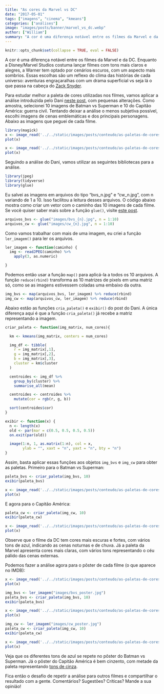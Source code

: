 ```yaml
---
title: "As cores da Marvel vs DC"
date: "2017-05-01"
tags: ["imagens", "cinema", "kmeans"]
categories: ["análises"]
image: "images/posts/banner/marvel_vs_dc.webp"
author: ["William"]
summary: "A cor é uma diferença notável entre os filmes da Marvel e da DC. Enquanto a Disney/Marvel Studios costuma lançar filmes com tons mais claros e alegres, a Warner tem optado por cenários escuros, com um aspecto mais sombrios. Neste post, vamos utilizar o Kmeans para obter a paleta de cores mais utilizadas por cada estúdio."
---
```


```r
knitr::opts_chunk$set(collapse = TRUE, eval = FALSE)
```

A cor é uma diferença notável entre os filmes da Marvel e da DC. Enquanto a Disney/Marvel Studios costuma lançar filmes com tons mais claros e alegres, a Warner tem optado por cenários escuros, com um aspecto mais sombrios. Essas escolhas são um reflexo do clima das histórias de cada universo: aventuras engraçaralhas com um drama superficial vs seja lá o que passa na cabeça do [Zack Snyder](http://retalhoclub.com.br/wp-content/uploads/2017/03/03.jpg).

Para estudar melhor a paleta de cores utilizadas nos filmes, vamos aplicar a análise introduzida pelo Dani [neste post](http://curso-r.com/blog/2017/04/22/2017-04-21-paleta-de-cores/), com pequenas alterações. Como amostra, selecionei 10 imagens de Batman vs Superman e 10 do Capitão América: guerra civil. Tentando deixar a análise o menos subjetiva possível, escolhi imagens de cenas emblemáticas e dos principais personagens. Abaixo as imagens que peguei de cada filme.

```r
library(magick)
x <- image_read('../../static/images/posts/conteudo/as-paletas-de-cores-da-marvel-vs-dc/bvs.webp')
plot(x)
```

```r
x <- image_read('../../static/images/posts/conteudo/as-paletas-de-cores-da-marvel-vs-dc/cw.webp')
plot(x)
```

Seguindo a análise do Dani, vamos utilizar as seguintes bibliotecas para a análise.

```r
library(jpeg)
library(tidyverse)
library(glue)
```

Eu salvei as imagens em arquivos do tipo "bvs_n.jpg" e "cw_n.jpg", com n variando de 1 a 10. Isso facilitou a leitura desses arquivos. O código abaixo mostra como criar um vetor com o caminho das 10 imagens de cada filme. Se você quiser saber mais sobre a função `glue()`, visite [este post](http://curso-r.com/blog/2017/04/17/2017-04-08-glue/).

```r
arquivos_bvs <- glue("images/bvs_{n}.jpg", n = 1:10)
arquivos_cw <- glue("images/cw_{n}.jpg", n = 1:10)
```


Como vamos trabalhar com mais de uma imagem, eu criei a função `ler_imagem()` para ler os arquivos.

```r
ler_imagem <- function(caminho) {
  img <- readJPEG(caminho) %>%
    apply(3, as.numeric)

}
```

Podemos então usar a função `map()` para aplicá-la a todos os 10 arquivos. A função `reduce(rbind)` transforma as 10 matrizes de pixels em uma matriz só, como se as imagens estivessem coladas uma embaixo da outra.

```r
img_bvs <- map(arquivos_bvs, ler_imagem) %>% reduce(rbind)
img_cw <- map(arquivos_cw, ler_imagem) %>% reduce(rbind)
```

Abaixo estão as funções `cria_paleta()` e `exibir()` do post do Dani. A única diferença aqui é que a função `cria_paleta()` já recebe a matriz representando a imagem.

```r
criar_paleta <- function(img_matrix, num_cores){

  km <- kmeans(img_matrix, centers = num_cores)

  img_df <- tibble(
    r = img_matrix[,1],
    g = img_matrix[,2],
    b = img_matrix[,3],
    cluster = km$cluster
  )

  centroides <- img_df %>%
    group_by(cluster) %>%
    summarise_all(mean)

  centroides <- centroides %>%
    mutate(cor = rgb(r, g, b))

  sort(centroides$cor)
}

exibir <- function(x) {
  n <- length(x)
  old <- par(mar = c(0.5, 0.5, 0.5, 0.5))
  on.exit(par(old))

  image(1:n, 1, as.matrix(1:n), col = x,
        ylab = "", xaxt = "n", yaxt = "n", bty = "n")
}

```

Assim, basta aplicar essas funções aos objetos `img_bvs` e `img_cw` para obter as paletas. Primeiro para o Batman vs Superman:

```r
paleta_bvs <- criar_paleta(img_bvs, 10)
exibir(paleta_bvs)
```

```r
x <- image_read('../../static/images/posts/conteudo/as-paletas-de-cores-da-marvel-vs-dc/paleta_bvs.webp')
plot(x)
```

E agora para o Capitão América:

```r
paleta_cw <- criar_paleta(img_cw, 10)
exibir(paleta_cw)
```

```r
x <- image_read('../../static/images/posts/conteudo/as-paletas-de-cores-da-marvel-vs-dc/paleta_cw.webp')
plot(x)
```

Observe que o filme da DC tem cores mais escuras e fortes, com vários tons de azul, indicando as cenas noturnas e de chuva. Já a paleta da Marvel apresenta cores mais claras, com vários tons representando o céu pálido das cenas externas.

Podemos fazer a análise agora para o pôster de cada filme (o que aparece no IMDB):

```r
x <- image_read('../../static/images/posts/conteudo/as-paletas-de-cores-da-marvel-vs-dc/posteres.webp')
plot(x)
```

```r
img_bvs <- ler_imagem("images/bvs_poster.jpg")
paleta_bvs <- criar_paleta(img_bvs, 10)
exibir(paleta_bvs)
```

```r
x <- image_read('../../static/images/posts/conteudo/as-paletas-de-cores-da-marvel-vs-dc/paleta_poster_bvs.webp')
plot(x)
```

```r
img_cw <- ler_imagem("images/cw_poster.jpg")
paleta_cw <- criar_paleta(img_cw, 10)
exibir(paleta_cw)
```

```r
x <- image_read('../../static/images/posts/conteudo/as-paletas-de-cores-da-marvel-vs-dc/paleta_poster_cw.webp')
plot(x)
```

Veja que os diferentes tons de azul se repete no pôster do Batman vs Superman. Já o pôster do Capitão América é bem cinzento, com metade da paleta representando [tons de cinza](http://media.melty.com.br/article-6991-ratio265_1020/filme-50-tons-de-cinza-jamie-dornan-christian.jpg).

Fica então o desafio de repetir a análise para outros filmes e compartilhar o resultado com a gente. Comentários? Sugestões? Críticas? Mande a sua opinião!


